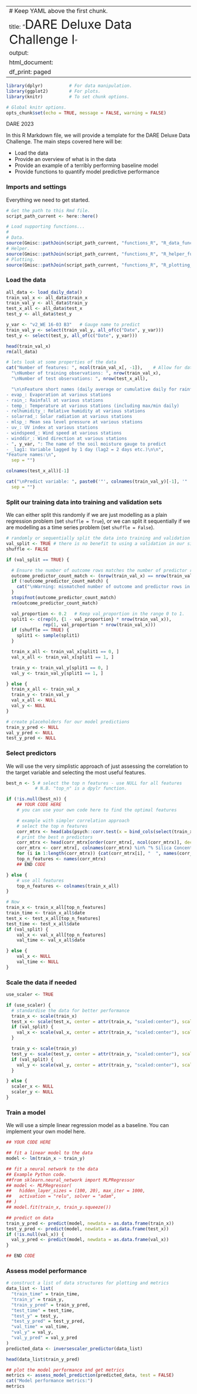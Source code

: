 
---
# Keep YAML above the first chunk.
title: "<span style='font-size: 34px'>DARE Deluxe Data Challenge I</span>"
output:
  html_document:
    df_print: paged
---

```r

library(dplyr)          # For data manipulation.
library(ggplot2)        # For plots.
library(knitr)          # To set chunk options.

# Global knitr options.
opts_chunk$set(echo = TRUE, message = FALSE, warning = FALSE)

```

DARE 2023

In this R Markdown file, we will provide a template for the DARE Deluxe Data Challenge. The main steps covered here will be:

- Load the data
- Provide an overview of what is in the data
- Provide an example of a terribly performing baseline model
- Provide functions to quantify model predictive performance

### Imports and settings
Everything we need to get started.

```r

# Get the path to this Rmd file.
script_path_current <- here::here()

# Load supporting functions...
#
# Data.
source(Gmisc::pathJoin(script_path_current, "functions_R", "R_data_functions.R"), local = knitr::knit_global())
# Helper.
source(Gmisc::pathJoin(script_path_current, "functions_R", "R_helper_functions.R"), local = knitr::knit_global())
# Plotting.
source(Gmisc::pathJoin(script_path_current, "functions_R", "R_plotting_functions.R"), local = knitr::knit_global())

```

### Load the data

```r

all_data <- load_daily_data()
train_val_x <- all_data$train_x
train_val_y <- all_data$train_y
test_x_all <- all_data$test_x
test_y <- all_data$test_y

y_var <- "v2_WE 16-03 B3"   # Gauge name to predict
train_val_y <- select(train_val_y, all_of(c("Date", y_var)))
test_y <- select(test_y, all_of(c("Date", y_var)))

head(train_val_x)
rm(all_data)

```

```r

# lets look at some properties of the data 
cat("Number of features: ", ncol(train_val_x[, -1]),    # Allow for date column.
  "\nNumber of training observations: ", nrow(train_val_x),
  "\nNumber of test observations: ", nrow(test_x_all),

  "\n\nFeature short names (daily average or cumulative daily for rainfall):\n
- evap_: Evaporation at various stations
- rain_: Rainfall at various stations
- temp_: Temperature at various stations (including max/min daily)
- relhumidity_: Relative humidity at various stations
- solarrad_: Solar radiation at various stations
- mlsp_: Mean sea level pressure at various stations
- uv_: UV index at various stations
- windspeed_: Wind speed at various stations
- winddir_: Wind direction at various stations
- ", y_var, ": The name of the soil moisture gauge to predict
- _lag1: Variable lagged by 1 day (lag2 = 2 days etc.)\n\n",
"Feature names:\n",
  sep = "")

colnames(test_x_all)[-1]

cat("\nPredict variable: ", paste0('"', colnames(train_val_y)[-1], '"  '),
  sep = "")

```


### Split our training data into training and validation sets

We can either split this randomly if we are just modelling as a plain regression problem (set `shuffle = True`), or we can split it sequentially if we are modelling as a time series problem (set `shuffle = False`).

```r

# randomly or sequentially split the data into training and validation sets
val_split <- TRUE # there is no benefit to using a validation in our simple linear model
shuffle <- FALSE

if (val_split == TRUE) {

  # Ensure the number of outcome rows matches the number of predictor rows.
  outcome_predictor_count_match <- (nrow(train_val_x) == nrow(train_val_y))
  if (!outcome_predictor_count_match) {
    cat("\nWarning: mismatched number of outcome and predictor rows in training set.\n", sep = "")
  }
  stopifnot(outcome_predictor_count_match)
  rm(outcome_predictor_count_match)

  val_proportion <- 0.2   # Keep val_proportion in the range 0 to 1.
  split1 <- c(rep(0, {1 - val_proportion} * nrow(train_val_x)),
              rep(1, val_proportion * nrow(train_val_x)))
  if (shuffle == TRUE) {
    split1 <- sample(split1)
  }

  train_x_all <- train_val_x[split1 == 0, ]
  val_x_all <- train_val_x[split1 == 1, ]

  train_y <- train_val_y[split1 == 0, ]
  val_y <- train_val_y[split1 == 1, ]

} else {
  train_x_all <- train_val_x
  train_y <- train_val_y
  val_x_all <- NULL
  val_y <- NULL
}

# create placeholders for our model predictions
train_y_pred <- NULL
val_y_pred <- NULL
test_y_pred <- NULL

```

### Select predictors

We will use the very simplistic approach of just assessing the correlation to the target variable and selecting the most useful features.

```r

best_n <- 5 # select the top n features - use NULL for all features
           # N.B. "top_n" is a dpylr function.

if (!is.null(best_n)) {
    ## YOUR CODE HERE
    # you can use your own code here to find the optimal features

    # example with simpler correlation approach
    # select the top n features
    corr_mtrx <- head(abs(psych::corr.test(x = bind_cols(select(train_x_all, -1), train_y))$r), -1)
    # print the best n predictors
    corr_mtrx <- head(corr_mtrx[order(corr_mtrx[, ncol(corr_mtrx)], decreasing = TRUE), ], best_n)
    corr_mtrx <- corr_mtrx[, colnames(corr_mtrx) %in% "% Silica Concentrate"]
    for (i in 1:length(corr_mtrx)) {cat(corr_mtrx[i], "  ", names(corr_mtrx)[i], "\n", sep = "")}
    top_n_features <- names(corr_mtrx)
    ## END CODE

} else {
    # use all features
    top_n_features <- colnames(train_x_all)
}

# Now
train_x <- train_x_all[top_n_features]
train_time <- train_x_all$date
test_x <- test_x_all[top_n_features]
test_time <- test_x_all$date
if (val_split) {
    val_x <- val_x_all[top_n_features]
    val_time <- val_x_all$date

} else {
    val_x <- NULL
    val_time <- NULL
}

```

### Scale the data if needed

```r

use_scaler <- TRUE

if (use_scaler) {
  # standardise the data for better performance
  train_x <- scale(train_x)
  test_x <- scale(test_x, center = attr(train_x, "scaled:center"), scale = attr(train_x, "scaled:scale"))
  if (val_split) {
    val_x <- scale(val_x, center = attr(train_x, "scaled:center"), scale = attr(train_x, "scaled:scale"))
  }

  train_y <- scale(train_y)
  test_y <- scale(test_y, center = attr(train_y, "scaled:center"), scale = attr(train_y, "scaled:scale"))
  if (val_split) {
    val_y <- scale(val_y, center = attr(train_y, "scaled:center"), scale = attr(train_y, "scaled:scale"))
  }

} else {
  scaler_x <- NULL
  scaler_y <- NULL
}

```

### Train a model
We will use a simple linear regression model as a baseline. You can implement your own model here.

```r

## YOUR CODE HERE

## fit a linear model to the data
model <- lm(train_x ~ train_y)

## fit a neural network to the data
## Example Python code.
##from sklearn.neural_network import MLPRegressor
## model <- MLPRegressor(
##   hidden_layer_sizes = (100, 20), max_iter = 1000,
##   activation = "relu", solver = "adam",
## )
## model.fit(train_x, train_y.squeeze())

## predict on data
train_y_pred <- predict(model, newdata = as.data.frame(train_x))
test_y_pred <- predict(model, newdata = as.data.frame(test_x))
if (!is.null(val_x)) {
  val_y_pred <- predict(model, newdata = as.data.frame(val_x))
}

## END CODE
```

### Assess model performance

```r

# construct a list of data structures for plotting and metrics
data_list <- list(
  "train_time" = train_time,
  "train_y" = train_y,
  "train_y_pred" = train_y_pred,
  "test_time" = test_time,
  "test_y" = test_y,
  "test_y_pred" = test_y_pred,
  "val_time" = val_time,
  "val_y" = val_y,
  "val_y_pred" = val_y_pred
)
predicted_data <- inversescaler_predictor(data_list)

head(data_list$train_y_pred)

```

```r

## plot the model performance and get metrics
metrics <- assess_model_prediction(predicted_data, test = FALSE)
cat("Model performance metrics:")
metrics

```

\
